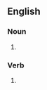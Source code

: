 {{also|exégètes}}

==English==

===Noun===
{{head|en|noun form}}

# {{plural of|exegete|lang=en}}

===Verb===
{{head|en|verb form}}

# {{en-third-person singular of|exegete}}